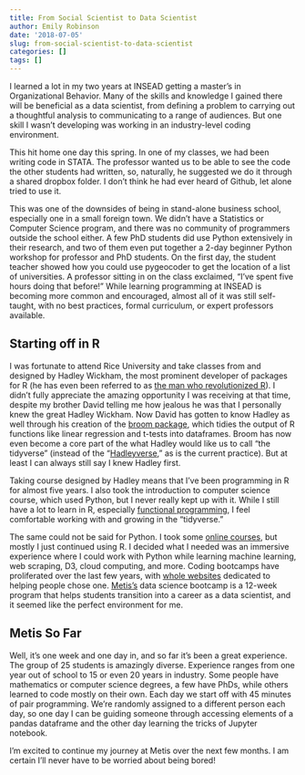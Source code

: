 ```yaml
---
title: From Social Scientist to Data Scientist
author: Emily Robinson
date: '2018-07-05'
slug: from-social-scientist-to-data-scientist
categories: []
tags: []
---
```


I learned a lot in my two years at INSEAD getting a master’s in Organizational Behavior. Many of the skills and knowledge I gained there will be beneficial as a data scientist, from defining a problem to carrying out a thoughtful analysis to communicating to a range of audiences. But one skill I wasn't developing was working in an industry-level coding environment.

This hit home one day this spring. In one of my classes, we had been writing code in STATA. The professor wanted us to be able to see the code the other students had written, so, naturally, he suggested we do it through a shared dropbox folder. I don’t think he had ever heard of Github, let alone tried to use it. 

This was one of the downsides of being in stand-alone business school, especially one in a small foreign town. We didn’t have a Statistics or Computer Science program, and there was no community of programmers outside the school either. A few PhD students did use Python extensively in their research, and two of them even put together a 2-day beginner Python workshop for professor and PhD students. On the first day, the student teacher showed how you could use pygeocoder to get the location of a list of universities. A professor sitting in on the class exclaimed, “I've spent five hours doing that before!” While learning programming at INSEAD is becoming more common and encouraged, almost all of it was still self-taught, with no best practices, formal curriculum, or expert professors available.

## Starting off in R

I was fortunate to attend Rice University and take classes from and designed by Hadley Wickham, the most prominent developer of packages for R (he has even been referred to as [the man who revolutionized R ](http://priceonomics.com/hadley-wickham-the-man-who-revolutionized-r/)). I didn't fully appreciate the amazing opportunity I was receiving at that time, despite my brother David telling me how jealous he was that I personally knew the great Hadley Wickham. Now David has gotten to know Hadley as well through his creation of the [broom package](https://github.com/dgrtwo/broom), which tidies the output of R functions like linear regression and t-tests into dataframes. Broom has now even become a core part of the what Hadley would like us to call "the tidyverse" (instead of the "[Hadleyverse](http://adolfoalvarez.cl/the-hitchhikers-guide-to-the-hadleyverse/),” as is the current practice). But at least I can always still say I knew Hadley first.

Taking course designed by Hadley means that I've been programming in R for almost five years. I also took the introduction to computer science course, which used Python, but I never really kept up with it. While I still have a lot to learn in R, especially [functional programming](https://www.datacamp.com/courses/writing-functions-in-r), I feel comfortable working with and growing in the "tidyverse."

The same could not be said for Python. I took some [online courses](https://www.datacamp.com/courses/intro-to-python-for-data-science), but mostly I just continued using R. I decided what I needed was an immersive experience where I could work with Python while learning machine learning, web scraping, D3, cloud computing, and more. Coding bootcamps have proliferated over the last few years, with [whole websites](https://www.coursereport.com) dedicated to helping people chose one.  [Metis's](http://www.thisismetis.com) data science bootcamp is a 12-week program that helps students transition into a career as a data scientist, and it seemed like the perfect environment for me.

## Metis So Far

Well, it's one week and one day in, and so far it's been a great experience. The group of 25 students is amazingly diverse. Experience ranges from one year out of school to 15 or even 20 years in industry. Some people have mathematics or computer science degrees, a few have PhDs, while others learned to code mostly on their own. Each day we start off with 45 minutes of pair programming. We're randomly assigned to a different person each day, so one day I can be guiding someone through accessing elements of a pandas dataframe and the other day learning the tricks of Jupyter notebook.   

I'm excited to continue my journey at Metis over the next few months. I am certain I'll never have to be worried about being bored!